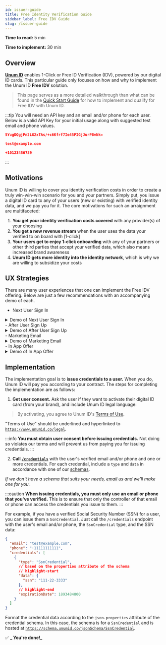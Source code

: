 ```yaml
---
id: issuer-guide
title: Free Identity Verification Guide
sidebar_label: Free IDV Guide
slug: /issuer-guide
---
```



**Time to read:** 5 min

**Time to implement:** 30 min

## Overview

**[Unum ID](https://www.unumid.co)** enables 1-Click or Free ID Verification (IDV), powered by our digital ID cards. This particular guide only focuses on how and why to implement the Unum ID **Free IDV** solution.

> This page serves as a more detailed walkthrough than what can be found in the [Quick Start Guide](/quick-start-guide) for how to implement and qualify for Free IDV with Unum ID.

:::tip
You will need an API key and an email and/or phone for each user. Below is a valid API Key for your initial usage along with suggested test email and phone values.

```json title="Sandbox API Key"
5YugDQgjPn2LG2xTAs/+c6Kfrf7Ie45PIGjJurP8vNk=
```
```json title="Sandbox User Email"
test@example.com
```
```json title="Sandbox User Phone"
+10123456789
```
:::

## Motivations

Unum ID is willing to cover you identity verification costs in order to create a truly win-win-win scenario for you and your partners. Simply put, you issue a digital ID card to any of your users (new or existing) with verified identity data, and we pay you for it. The core motivations for such an arraignment are multifaceted: 

1. **You get your identity verification costs covered** with any provider(s) of your choosing
2. **You get a new revenue stream** when the user uses the data your verified to on board with [1-click]
3. **Your users get to enjoy 1-click onboarding** with any of your partners or other third parties that accept your verified data, which also means increased brand awareness
4. **Unum ID gets more identity into the identity network**, which is why we are willing to subsidize your costs

## UX Strategies
There are many user experiences that one can implement the Free IDV offering. Below are just a few recommendations with an accompanying demo of each.

- Next User Sign In
<details>
  <summary>Demo of Next User Sign In</summary>
  <p>
    Richard is a an existing, verified Hooli user. The next time he signs in, Hooli asks him if he wants to activate his Hooli digital ID card. When he clicks the Activate button, Hooli issues the card, and Unum ID reimburses Hooli for the cost of the identity verification performed by Hooli for Richard.
  </p>
  <iframe src="https://marvelapp.com/prototype/1938729e/screen/90752160?emb=1&iosapp=false&frameless=false" width="453" height="864" allowTransparency="true" frameborder="0"></iframe>
</details>
- After User Sign Up
<details>
  <summary>Demo of After User Sign Up</summary>
  <p>
    Richard has just completed Hooli account sign up which included identity verification via a third party service of Hooli's choosing. In the terms and service section the user agrees to being issued an Hooli branded Unum ID digital ID card. Hooli issues the card with the verified identity data and Unum ID reimburses Hooli for the cost of the identity verification performed by Hooli for Richard.
  </p>
  <iframe src="https://marvelapp.com/prototype/9e98j88/screen/90752101?emb=1&iosapp=false&frameless=false" width="453" height="864" allowTransparency="true" frameborder="0"></iframe>
</details>
- Marketing Email
<details>
  <summary>Demo of Marketing Email</summary>
  <p>
    Richard is a an existing, verified Hooli user. He receives a promotional email from Hooli which encourages him to accept a digital Unum ID card. Upon clicking the link and being direct to the app Hooli confirms with him he wants to activate his Hooli digital ID card. When he clicks the Activate button, Hooli issues the card, and Unum ID reimburses Hooli for the cost of the identity verification performed by Hooli for Richard.
  </p>
  <iframe src="https://marvelapp.com/prototype/193879a9/screen/90752312?emb=1&iosapp=false&frameless=false" width="453" height="864" allowTransparency="true" frameborder="0"></iframe>
</details>
- In App Offer
<details>
  <summary>Demo of In App Offer</summary>
  <p>
    Richard is a an existing, verified Hooli user. Upon signing into the app he notices an in app offer which encourages him to accept a digital Unum ID card. When he clicks the Activate button, Hooli issues the card, and Unum ID reimburses Hooli for the cost of the identity verification performed by Hooli for Richard.
  </p>
  <iframe src="https://marvelapp.com/prototype/ebe3f96/screen/90752391?emb=1&iosapp=false&frameless=false" width="453" height="864" allowTransparency="true" frameborder="0"></iframe>
</details>

## Implementation

The implementation goal is to **issue <Tip type="credential">credentials</Tip> to a user.** When you do, Unum ID will pay you according to your contract. The steps for completing the implementation are as follows:

1. **Get user consent.** Ask the user if they want to activate their digital ID card (from your brand), and include Unum ID legal language:

> By activating, you agree to Unum ID's <a href="https://www.unumid.co/legal"><u>Terms of Use</u></a>.

"Terms of Use" should be underlined and hyperlinked to <a href="https://www.unumid.co/legal">`https://www.unumid.co/legal`</a>.

:::info
**You must obtain user consent before issuing credentials.** Not doing so violates our terms and will prevent us from paying you for issuing credentials. 
:::

2. **Call [`/credentials`](/api-overview#issue-credentials)** with the user's verified email and/or phone and one or more credentials. For each credential, include a `type` and `data` in accordance with one of our [schemas](/schema). 

_If we don't have a schema that suits your needs, [email us](mailto:support@unumid.co) and we'll make one for you._

:::caution
**When issuing credentials, you must only use an email or phone that you've verified.** This is to ensure that only the controller of that email or phone can access the credentials you issue to them.
:::

For example, if you have a verified Social Security Number (SSN) for a user, you can issue them a `SsnCredential`. Just call the `/credentials` endpoint with the user's email and/or phone, the `SsnCredential` type, and the SSN data:

```json title="Example Issue Credentials Request Body"
{
  "email": "test@example.com",
  "phone": "+11111111111",
  "credentials": [
    {
      "type": "SsnCredential",
      // based on the properties attribute of the schema
      // highlight-start
      "data": {
        "ssn": "111-22-3333"
      },
      // highlight-end
      "expirationDate": 1893484800
    }
  ]
}
```

Format the credential data according to the `json.properties` attribute of the credential schema. In this case, the schema is for a `SsnCredential` and is hosted at [`https://schema.unumid.co/jsonSchema/SsnCredential`](https://schema.unumid.co/jsonSchema/SsnCredential).

✅ **_ You're done!_**
